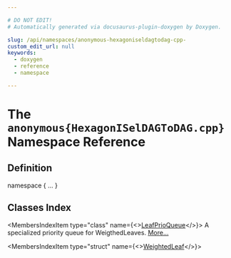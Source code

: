 ```yaml
---

# DO NOT EDIT!
# Automatically generated via docusaurus-plugin-doxygen by Doxygen.

slug: /api/namespaces/anonymous-hexagoniseldagtodag-cpp-
custom_edit_url: null
keywords:
  - doxygen
  - reference
  - namespace

---
```





# The `anonymous{HexagonISelDAGToDAG.cpp}` Namespace Reference

<DoxygenPage pluginConfig={pluginConfig}>



## Definition

<CodeBlock>namespace &#123; ... &#125;</CodeBlock>

## Classes Index

<MembersIndex>

<MembersIndexItem
  type="class"
  name={<><a href="/docs/api/classes/anonymous-namespace-hexagoniseldagtodag-cpp-/leafprioqueue">LeafPrioQueue</a></>}>
A specialized priority queue for WeigthedLeaves. <a href="/docs/api/classes/anonymous-namespace-hexagoniseldagtodag-cpp-/leafprioqueue/#details">More...</a>
</MembersIndexItem>

<MembersIndexItem
  type="struct"
  name={<><a href="/docs/api/structs/anonymous-namespace-hexagoniseldagtodag-cpp-/weightedleaf">WeightedLeaf</a></>}>
</MembersIndexItem>

</MembersIndex>


</DoxygenPage>
